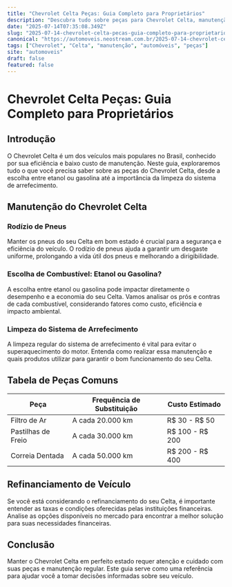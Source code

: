 ```yaml
---
title: "Chevrolet Celta Peças: Guia Completo para Proprietários"
description: "Descubra tudo sobre peças para Chevrolet Celta, manutenção, dicas e comparativos. Um guia essencial para manter seu veículo em perfeito estado."
date: "2025-07-14T07:35:08.349Z"
slug: "2025-07-14-chevrolet-celta-pecas-guia-completo-para-proprietarios"
canonical: "https://automoveis.neostream.com.br/2025-07-14-chevrolet-celta-pecas-guia-completo-para-proprietarios"
tags: ["Chevrolet", "Celta", "manutenção", "automóveis", "peças"]
site: "automoveis"
draft: false
featured: false
---
```


# Chevrolet Celta Peças: Guia Completo para Proprietários

## Introdução
O Chevrolet Celta é um dos veículos mais populares no Brasil, conhecido por sua eficiência e baixo custo de manutenção. Neste guia, exploraremos tudo o que você precisa saber sobre as peças do Chevrolet Celta, desde a escolha entre etanol ou gasolina até a importância da limpeza do sistema de arrefecimento.

## Manutenção do Chevrolet Celta

### Rodízio de Pneus
Manter os pneus do seu Celta em bom estado é crucial para a segurança e eficiência do veículo. O rodízio de pneus ajuda a garantir um desgaste uniforme, prolongando a vida útil dos pneus e melhorando a dirigibilidade.

### Escolha de Combustível: Etanol ou Gasolina?
A escolha entre etanol ou gasolina pode impactar diretamente o desempenho e a economia do seu Celta. Vamos analisar os prós e contras de cada combustível, considerando fatores como custo, eficiência e impacto ambiental.

### Limpeza do Sistema de Arrefecimento
A limpeza regular do sistema de arrefecimento é vital para evitar o superaquecimento do motor. Entenda como realizar essa manutenção e quais produtos utilizar para garantir o bom funcionamento do seu Celta.

## Tabela de Peças Comuns
Peça | Frequência de Substituição | Custo Estimado
--- | --- | ---
Filtro de Ar | A cada 20.000 km | R$ 30 - R$ 50
Pastilhas de Freio | A cada 30.000 km | R$ 100 - R$ 200
Correia Dentada | A cada 50.000 km | R$ 200 - R$ 400

## Refinanciamento de Veículo
Se você está considerando o refinanciamento do seu Celta, é importante entender as taxas e condições oferecidas pelas instituições financeiras. Analise as opções disponíveis no mercado para encontrar a melhor solução para suas necessidades financeiras.

## Conclusão
Manter o Chevrolet Celta em perfeito estado requer atenção e cuidado com suas peças e manutenção regular. Este guia serve como uma referência para ajudar você a tomar decisões informadas sobre seu veículo.